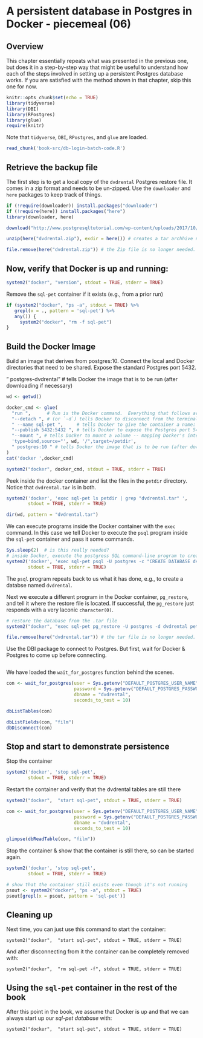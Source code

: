 # A persistent database in Postgres in Docker - piecemeal (06)

## Overview

This chapter essentially repeats what was presented in the previous one, but does it in a step-by-step way that might be useful to understand how each of the steps involved in setting up a persistent Postgres database works.  If you are satisfied with the method shown in that chapter, skip this one for now.

```r
knitr::opts_chunk$set(echo = TRUE)
library(tidyverse)
library(DBI)
library(RPostgres)
library(glue)
require(knitr)
```
Note that `tidyverse`, `DBI`, `RPostgres`, and `glue` are loaded.

```r
read_chunk('book-src/db-login-batch-code.R')

```

## Retrieve the backup file

The first step is to get a local copy of the `dvdrental` Postgres restore file.  It comes in a zip format and needs to be un-zipped.  Use the `downloader` and `here` packages to keep track of things.
```r
if (!require(downloader)) install.packages("downloader")
if (!require(here)) install.packages("here")
library(downloader, here)

download("http://www.postgresqltutorial.com/wp-content/uploads/2017/10/dvdrental.zip", destfile = here("dvdrental.zip"))

unzip(here("dvdrental.zip"), exdir = here()) # creates a tar archhive named "dvdrental.tar"

file.remove(here("dvdrental.zip")) # the Zip file is no longer needed.

```

## Now, verify that Docker is up and running:
```r

system2("docker", "version", stdout = TRUE, stderr = TRUE)
```

Remove the `sql-pet` container if it exists (e.g., from a prior run)
```r
if (system2("docker", "ps -a", stdout = TRUE) %>% 
   grepl(x = ., pattern = 'sql-pet') %>% 
   any()) {
     system2("docker", "rm -f sql-pet")
}
```

## Build the Docker Image

Build an image that derives from postgres:10.  Connect the local and Docker directories that need to be shared.  Expose the standard Postgres port 5432.

  " postgres-dvdrental" # tells Docker the image that is to be run (after downloading if necessary)

```r
wd <- getwd()

docker_cmd <- glue(
  "run ",      # Run is the Docker command.  Everything that follows are `run` parameters.
  "--detach ", # (or `-d`) tells Docker to disconnect from the terminal / program issuing the command
  " --name sql-pet ",     # tells Docker to give the container a name: `sql-pet`
  "--publish 5432:5432 ", # tells Docker to expose the Postgres port 5432 to the local network with 5432
  "--mount ", # tells Docker to mount a volume -- mapping Docker's internal file structure to the host file structure
  'type=bind,source="', wd, '/",target=/petdir',
  " postgres:10 " # tells Docker the image that is to be run (after downloading if necessary)
)
cat('docker ',docker_cmd)

system2("docker", docker_cmd, stdout = TRUE, stderr = TRUE)
```

Peek inside the docker container and list the files in the `petdir` directory.  Notice that `dvdrental.tar` is in both.
```r
system2('docker', 'exec sql-pet ls petdir | grep "dvdrental.tar" ',
        stdout = TRUE, stderr = TRUE)

dir(wd, pattern = "dvdrental.tar")
```

We can execute programs inside the Docker container with the `exec` command.  In this case we tell Docker to execute the `psql` program inside the `sql-pet` container and pass it some commands.
```r
Sys.sleep(2)  # is this really needed?
# inside Docker, execute the postgress SQL command-line program to create the dvdrental database:
system2('docker', 'exec sql-pet psql -U postgres -c "CREATE DATABASE dvdrental;"',
        stdout = TRUE, stderr = TRUE)
```
The `psql` program repeats back to us what it has done, e.g., to create a databse named `dvdrental`.

Next we execute a different program in the Docker container, `pg_restore`, and tell it where the restore file is located.  If successful, the `pg_restore` just responds with a very laconic `character(0)`.
```r
# restore the database from the .tar file
system2("docker", "exec sql-pet pg_restore -U postgres -d dvdrental petdir/dvdrental.tar", stdout = TRUE, stderr = TRUE)

file.remove(here("dvdrental.tar")) # the tar file is no longer needed.
```

Use the DBI package to connect to Postgres.  But first, wait for Docker & Postgres to come up before connecting.
```r

```
We have loaded the `wait_for_postgres` function behind the scenes.

```r

con <- wait_for_postgres(user = Sys.getenv("DEFAULT_POSTGRES_USER_NAME"),
                         password = Sys.getenv("DEFAULT_POSTGRES_PASSWORD"),
                         dbname = "dvdrental",
                         seconds_to_test = 10)

dbListTables(con)

dbListFields(con, "film")
dbDisconnect(con)
```
## Stop and start to demonstrate persistence

Stop the container
```r
system2('docker', 'stop sql-pet',
        stdout = TRUE, stderr = TRUE)
```
Restart the container and verify that the dvdrental tables are still there
```r

system2("docker",  "start sql-pet", stdout = TRUE, stderr = TRUE)

con <- wait_for_postgres(user = Sys.getenv("DEFAULT_POSTGRES_USER_NAME"),
                         password = Sys.getenv("DEFAULT_POSTGRES_PASSWORD"),
                         dbname = "dvdrental",
                         seconds_to_test = 10)

glimpse(dbReadTable(con, "film"))

```

Stop the container & show that the container is still there, so can be started again.
```r
system2('docker', 'stop sql-pet',
        stdout = TRUE, stderr = TRUE)

# show that the container still exists even though it's not running
psout <- system2("docker", "ps -a", stdout = TRUE)
psout[grepl(x = psout, pattern = 'sql-pet')]
```

## Cleaning up

Next time, you can just use this command to start the container:

`system2("docker",  "start sql-pet", stdout = TRUE, stderr = TRUE)`

And after disconnecting from it the container can be completely removed with:

`system2("docker",  "rm sql-pet -f", stdout = TRUE, stderr = TRUE)`

## Using the `sql-pet` container in the rest of the book

After this point in the book, we assume that Docker is up and that we can always start up our *sql-pet database* with:

`system2("docker",  "start sql-pet", stdout = TRUE, stderr = TRUE)`
